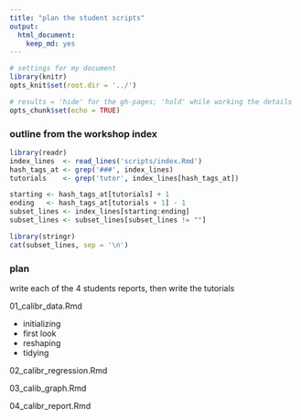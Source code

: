 ```yaml
---
title: "plan the student scripts"
output:
  html_document:
    keep_md: yes
---
```


[\\]: this script does not have to be a gh-page, that's why keep_md is FALSE


```r
# settings for my document
library(knitr)
opts_knit$set(root.dir = '../')

# results = 'hide' for the gh-pages; 'hold' while working the details
opts_chunk$set(echo = TRUE)
```



### outline from the workshop index

```r
library(readr)
index_lines  <- read_lines('scripts/index.Rmd')
hash_tags_at <- grep('###', index_lines)
tutorials    <- grep('tutor', index_lines[hash_tags_at])

starting <- hash_tags_at[tutorials] + 1
ending   <- hash_tags_at[tutorials + 1] - 1
subset_lines <- index_lines[starting:ending]
subset_lines <- subset_lines[subset_lines != ""]

library(stringr)
cat(subset_lines, sep = '\n')
```





### plan

write each of the 4 students reports, then write the tutorials


01\_calibr\_data.Rmd

- initializing
- first look
- reshaping
- tidying

02\_calibr\_regression.Rmd


03\_calib\r_graph.Rmd


04\_calibr\_report.Rmd





